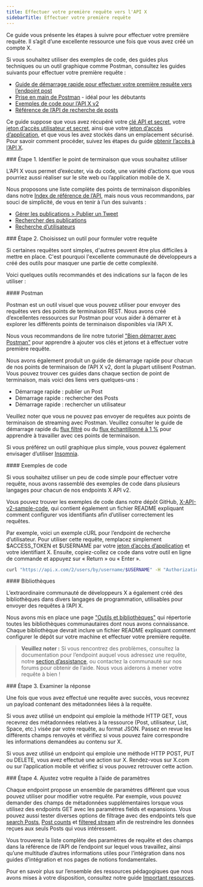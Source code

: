 ```yaml
---
title: Effectuer votre première requête vers l'API X
sidebarTitle: Effectuer votre première requête
---
```


Ce guide vous présente les étapes à suivre pour effectuer votre première requête. Il s’agit d’une excellente ressource une fois que vous avez créé un compte X.

Si vous souhaitez utiliser des exemples de code, des guides plus techniques ou un outil graphique comme Postman, consultez les guides suivants pour effectuer votre première requête :

* [Guide de démarrage rapide pour effectuer votre première requête vers l’endpoint post](/fr/x-api/posts/manage-tweets/quickstart)
* [Prise en main de Postman](/fr/tutorials/postman-getting-started) - idéal pour les débutants
* [Exemples de code pour l’API X v2](https://github.com/xdevplatform/Twitter-API-v2-sample-code)
* [Référence de l’API de recherche de posts](/fr/x-api/posts/lookup/introduction)

Ce guide suppose que vous avez récupéré votre [clé API et secret](https://developer.x.com/resources/fundamentals/authentication/api-key-and-secret), votre [jeton d’accès utilisateur et secret](https://developer.x.com/resources/fundamentals/authentication/obtaining-user-access-tokens), ainsi que votre [jeton d’accès d’application](/fr/resources/fundamentals/authentication#bearer-token-also-known-as-app-only), et que vous les avez stockés dans un emplacement sécurisé. Pour savoir comment procéder, suivez les étapes du guide [obtenir l’accès à l’API X](/fr/x-api/getting-started/getting-access).

<div id="step-1-identify-which-endpoint-you-would-like-to-use">
  ### Étape 1. Identifier le point de terminaison que vous souhaitez utiliser
</div>

L’API X vous permet d’exécuter, via du code, une variété d’actions que vous pourriez aussi réaliser sur le site web ou l’application mobile de X.

Nous proposons une liste complète des points de terminaison disponibles dans notre [Index de référence de l’API](/fr/x-api/introduction), mais nous vous recommandons, par souci de simplicité, de vous en tenir à l’un des suivants :

* [Gérer les publications &gt; Publier un Tweet](/fr/x-api/posts/manage-tweets/introduction)
* [Rechercher des publications](/fr/x-api/posts/search/introduction)
* [Recherche d’utilisateurs](/fr/x-api/users/lookup/introduction)

<div id="step-2-choose-a-tool-to-make-your-request">
  ### Étape 2. Choisissez un outil pour formuler votre requête
</div>

Si certaines requêtes sont simples, d&#39;autres peuvent être plus difficiles à mettre en place. C&#39;est pourquoi l&#39;excellente communauté de développeurs a créé des outils pour masquer une partie de cette complexité.

Voici quelques outils recommandés et des indications sur la façon de les utiliser :

<div id="postman">
  #### Postman
</div>

Postman est un outil visuel que vous pouvez utiliser pour envoyer des requêtes vers des points de terminaison REST. Nous avons créé d’excellentes ressources sur Postman pour vous aider à démarrer et à explorer les différents points de terminaison disponibles via l’API X.

Nous vous recommandons de lire notre tutoriel [&quot;Bien démarrer avec Postman&quot;](/fr/tutorials/postman-getting-started) pour apprendre à ajouter vos clés et jetons et à effectuer votre première requête.

Nous avons également produit un guide de démarrage rapide pour chacun de nos points de terminaison de l’API X v2, dont la plupart utilisent Postman. Vous pouvez trouver ces guides dans chaque section de point de terminaison, mais voici des liens vers quelques-uns :

* Démarrage rapide : publier un Post
* Démarrage rapide : rechercher des Posts
* Démarrage rapide : rechercher un utilisateur

Veuillez noter que vous ne pouvez pas envoyer de requêtes aux points de terminaison de streaming avec Postman. Veuillez consulter le guide de démarrage rapide du [flux filtré](/fr/x-api/posts/filtered-stream/quickstart) ou du [flux échantillonné à 1 %](/fr/x-api/posts/sample-stream) pour apprendre à travailler avec ces points de terminaison.

Si vous préférez un outil graphique plus simple, vous pouvez également envisager d’utiliser [Insomnia](https://insomnia.rest).

<div id="sample-code">
  #### Exemples de code
</div>

Si vous souhaitez utiliser un peu de code simple pour effectuer votre requête, nous avons rassemblé des exemples de code dans plusieurs langages pour chacun de nos endpoints X API v2.

Vous pouvez trouver les exemples de code dans notre dépôt GitHub, [X-API-v2-sample-code](https://github.com/xdevplatform/Twitter-API-v2-sample-code), qui contient également un fichier README expliquant comment configurer vos identifiants afin d’utiliser correctement les requêtes.

Par exemple, voici un exemple cURL pour l’endpoint de recherche d’utilisateur. Pour utiliser cette requête, remplacez simplement $ACCESS&#95;TOKEN et $USERNAME par votre [jeton d’accès d’application](/fr/resources/fundamentals/authentication#bearer-token-also-known-as-app-only) et votre identifiant X. Ensuite, copiez-collez ce code dans votre outil en ligne de commande et appuyez sur « Return » ou « Enter ».

```bash
curl "https://api.x.com/2/users/by/username/$USERNAME" -H "Authorization: Bearer $ACCESS_TOKEN"
```

<div id="libraries">
  #### Bibliothèques
</div>

L’extraordinaire communauté de développeurs X a également créé des bibliothèques dans divers langages de programmation, utilisables pour envoyer des requêtes à l’API X.

Nous avons mis en place une page [&quot;Outils et bibliothèques&quot;](/fr/x-api/tools-and-libraries/overview) qui répertorie toutes les bibliothèques communautaires dont nous avons connaissance. Chaque bibliothèque devrait inclure un fichier README expliquant comment configurer le dépôt sur votre machine et effectuer votre première requête.

> **Veuillez noter :** Si vous rencontrez des problèmes, consultez la documentation pour l’endpoint auquel vous adressez une requête, notre [section d’assistance](https://developer.x.com/en/support), ou contactez la communauté sur nos forums pour obtenir de l’aide. Nous vous aiderons à mener votre requête à bien !

<div id="step-3-review-the-response">
  ### Étape 3. Examiner la réponse
</div>

Une fois que vous avez effectué une requête avec succès, vous recevrez un payload contenant des métadonnées liées à la requête.

Si vous avez utilisé un endpoint qui emploie la méthode HTTP GET, vous recevrez des métadonnées relatives à la ressource (Post, utilisateur, List, Space, etc.) visée par votre requête, au format JSON. Passez en revue les différents champs renvoyés et vérifiez si vous pouvez faire correspondre les informations demandées au contenu sur X.

Si vous avez utilisé un endpoint qui emploie une méthode HTTP POST, PUT ou DELETE, vous avez effectué une action sur X. Rendez-vous sur X.com ou sur l’application mobile et vérifiez si vous pouvez retrouver cette action.

<div id="step-4-adjust-your-request-using-parameters">
  ### Étape 4. Ajustez votre requête à l’aide de paramètres
</div>

Chaque endpoint propose un ensemble de paramètres différent que vous pouvez utiliser pour modifier votre requête. Par exemple, vous pouvez demander des champs de métadonnées supplémentaires lorsque vous utilisez des endpoints GET avec les paramètres fields et expansions. Vous pouvez aussi tester diverses options de filtrage avec des endpoints tels que [search Posts](/fr/x-api/posts/search/introduction), [Post counts](/fr/x-api/posts/counts/introduction) et [filtered stream](/fr/x-api/posts/filtered-stream/introduction) afin de restreindre les données reçues aux seuls Posts qui vous intéressent.

Vous trouverez la liste complète des paramètres de requête et des champs dans la référence de l’API de l’endpoint sur lequel vous travaillez, ainsi qu’une multitude d’autres informations utiles pour l’intégration dans nos guides d’intégration et nos pages de notions fondamentales.

Pour en savoir plus sur l’ensemble des ressources pédagogiques que nous avons mises à votre disposition, consultez notre guide [Important resources](/fr/x-api/getting-started/important-resources).
